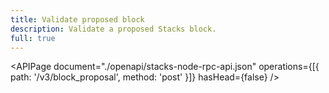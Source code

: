 ```yaml
---
title: Validate proposed block
description: Validate a proposed Stacks block.
full: true
---
```


<APIPage
  document="./openapi/stacks-node-rpc-api.json"
  operations={[{ path: '/v3/block_proposal', method: 'post' }]}
  hasHead={false}
/>